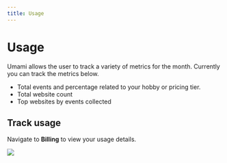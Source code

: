 ```yaml
---
title: Usage
---
```


# Usage

Umami allows the user to track a variety of metrics for the month. Currently you can track the metrics below.

- Total events and percentage related to your hobby or pricing tier.
- Total website count
- Top websites by events collected

## Track usage

Navigate to **Billing** to view your usage details.

<img src="/images/cloud/usage-details.png" />
